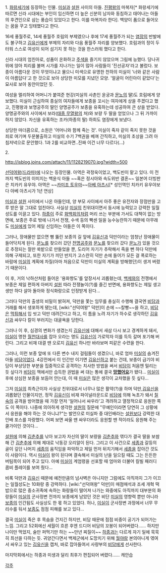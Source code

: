 1. [[화랑세기]]에 등장하는 인물. [[미실]]과 [[설원]] 사이의 아들. [[진평왕]]의 마복자[* 화랑세기에 따르면 신라 시대에는 부인이 임신하면 더 높은 신분의 남자와 동침하고 태어나는 아들의 후견인으로 삼는 풍습이 있었다고 한다. 이를 마복자라 한다]. 백양이 품으로 들어오는 꿈을 꾸고 잉태했다고 한다. 

16세 풍월주로, 14세 풍월주 호림의 부제였으나 후에 17세 풍월주가 되는 [[염장]]의 반발에도 불구하고 [[김유신]]에게 부제의 자리와 다음 풍월주 자리를 양보했다. 호림과의 정이 두터워 스스로 여성이 되어 섬기지 못 하는 것을 한스러워 했다고 한다.

신라 시대의 엄친아로, 성품이 온화하고 [[주색]]을 즐기지 않았으며 그림에 능했다. 당나귀 위에 앉아 피리를 불며 시가를 지나가는 일이 많아 사람들이 '진선공자'라고 불렀다. 보종이 아름다운 것이 무엇이냐고 물으니 미색으로 유명한 천하의 미실이 '너와 같은 사람이 아름답다'고 한 것으로 보아 상당한 미모를 지녔던 모양. '얼굴이 어린아이 같았다'는 묘사로 보아 동안이었던 듯.

여성을 멀리하여 어머니가 붙여준 현강(미실의 사촌인 윤궁과 [[문노]]의 딸)도 호림에게 양보했다. 미실이 근심하여 종실의 여자들에게 보종을 꼬시는 여자에게 상을 주겠다고 했고, 진평왕과 보명궁주의 딸인 양명공주가 보종을 유혹하는데 성공하여 큰 상을 받았다. 양명공주와의 사이에서 보라([[태종 무열왕]]의 처)와 보량 두 딸을 얻었으나 그 뒤 가까이 하지 않았다. 자신을 유혹하는 조카(하종의 딸) 하희도 염장에게 보냈다.

상당한 마더콤으로, 소원은 '어머니와 함께 죽는 것'. 미실이 죽자 같이 죽지 못한 것을 죄로 여기며 두문불출하고 미실의 수기 7백권을 베껴 간직하고, 미실의 초상을 그려 아침저녁으로 문안했다.
1과 2를 비교하면..진짜 이건 너무 다르다(...)

2. 

http://isblog.joins.com/attach/11/1128219070.jpg?width=500

[[선덕여왕(드라마)]]에 나오는 등장인물. 아역은 곽정욱이었고, 백도빈이 맡고 있다. 이 전까지 백도빈의 이미지는 백윤식 아들 ~~혹은 정시아와 속도위반 결혼~~ 일본어 더빙판은 치카키 유우야. 아역은 ~~[[카미조 토우마]]~~[[아베 아츠시]][* 성인역인 치카키 유우야보다 아베 아츠시가 1년 연상]

[[미실]]과 [[설원]] 사이에서 나온 아들인데, 양 부모 사이에서 아주 좋은 유전자와 장점만을 고루 받은 말 그대로 엄친아다. 사실상 [[미실]]의 친위대이면서 동시에 능력있고 강력한 일월성도를 이끌고 있다. [[하종]]이 주로 [[화백회의]]처럼 머리 쓰는 부분에 가서도 대책이 없는 방면에, 보종은 주로 밖에 나가서 전쟁, 수색 등의 빡센 일을 능수능란하기 때문에 아무래도 [[미실]]에게 있어 제일 신임하는 아들은 이 쪽이다.

그러나, 장애물만 없으면 뻥 뚫린 보종의 길 앞에 [[김유신]]과 덕만이라는 엄청난 장애물이 들어닥치게 된다. [[문노]]를 찾으러 갔던 [[천명공주]]와 [[문노]]를 찾으러 갔다 [[문노]]가 있을 것으로 추정되는 절만 쑥밭으로 만들었을 뿐, 도리어 자기가 추락해서 죽을 뻔 하다 덕만에 의해 구제되고, 또한 자기가 끼던 반지가 고스란히 덕만 손에 들어가 모든 걸 폭로하는 바람에 [[미실]]의 계획에 차질(아마 처음으로 덕만이 미실의 계획을 방해했던)이 생겨 버렸기 때문이다.

이 후, 거의 낙하산처럼 들어온 '용화향도'를 앞장서서 괴롭혔는데, [[백제]]와의 전쟁에서 보종은 제일 편하게 아버지 [[설원]] 따라 전쟁놀이(?)를 즐긴 반면에, 용화향도는 제일 생고생만 하다 살아 돌아와 정식화랑으로 인정받게 된다... 

그러다 덕만의 출생의 비밀이 밝혀져, 덕만을 쫓는 임무를 충실히 수행해 결국엔 [[비담]]과 거래를 해서 생포하게 됐는데, [wiki:"선덕여왕" 덕만]이 손에 ~~칼빵~~을 하고, [[비담]]은 [[먹튀]]해서 입 씻고 덕만 데려간다고 하고, 이 틈을 노려 자기가 하수로 생각하던 [[김유신]]과 싸우다 칼이 부러지는 대굴욕을 당한다.

그러나 이 후, 심경의 변화가 생겼는지 [[김유신]]에 대해서 새삼 다시 보고 경계하게 돼서, [[미실]]이 명한 [[월천대사]]를 잡아 오라는 명도 [[김유신]]이 가로막자 이를 득득 갈며 포기해 버린다. 그리고 비재 대결 땐 오로지 [[김유신]] 하나만 바라보며 피같은 수련을 한다. 

그러나, 이런 보종 앞에 또 다른 변수 내지 걸림돌이 생겼으니, 바로 엄마 [[미실]]의 숨겨진 아들 [[비담]]이었다. 4강전에서 이 인간만 이기면 [[김유신]]하고 붙는 건데, 보종이 급기야 비담이 부상당한 부분을 집중적으로 공격하는 치사한 방법을 써서 [[비담]]이 처음엔 밀리는 듯 싶다가 [[비담]]이 책에서만 습득한 권법을 써 대는 통에 결국 '''[[망했어요]]'''가 됐다... [[미실]]이 후에 상심한 보종을 보듬어 안는대, 이 때 [[미실]]은 많은 생각이 교차했을 듯 싶다...

그저 [[미실]]의 최측근이자 사실상 친위대로서 너무나 많은 활약(?)을 하며 덕만,[[김유신]]을 괴롭혔던 인물이지만, 정작 [[김유신]]이 비재 파이널라운드로 [[비담]]에 의해 녹초가 돼서 [[칠숙]]의 공격을 방어했을 때 가장 먼저 '일어나서 싸우라'고 격려하고 열정적으로 응원한 쪽도 이 쪽이다. 나중에 의아하게 생각한 [[설원]]의 질문에 "무예인이라면 당연히 그 상황에서 응원을 해야 하는 것 아니냐?"는 발언으로 미실파 중 대인배라는 [[설원]]보다 강력한 대인배 포스를 자랑했다. 어찌 보면 싸울 땐 싸우더라도 응원할 땐 적이라도 응원해 주는 쿨가이인 것이다...

[[설원]]에 의해 [[김춘추]]를 낚아 보고자 자신의 딸이 보량을 [[김춘추]]와 엮다가 결국 딸을 보쌈해 간 [[김춘추]]에 의해 제대로 낙동강 오리알이 된다. 그리고 이 사건으로 [[세종]]과 갈등의 골이 깊던 나머지 [[세종]]의 움직임을 파악하고 제일 먼저 뒤치기해서 [[세종]]을 잡아간 것도 이 사람이다. 역시 [[미실]]이 왕이 된다며 결속해서 미실의 난을 일으킬 때도 그는 든든한 버팀목이 되어 주고 있다. 아예 [[미실]]이 계엄령을 선포할 때 엄마와 더불어 킬빌 패러디 콤비 플레이를 보여 줬다...

비록 덕만과 [[김유신]] 때문에 예전만큼의 넘사벽은 아니지만 그럼에도 아직까지 그가 이끄는 일월성도는 10화랑 중 강력하다. [wiki:"선덕여왕" 덕만]이 매점매석과 조세 개혁 떡밥으로 많은 중소귀족에 속하는 화랑들이 떨어져 나가는 와중에도 아직까지 대부분의 화랑들이 [[미실]]의 군사정변 전까지 보종에게 남았던 것은 비단 [[미실]]의 영향력 뿐만 아니라 [[보종]]의 인간됨도 사실상도 한 몫 하고 있었다. 허나, [[미실]]이 군사정변 과정에서 너무 무리수를 둬서 [[보종]]도 점점 피해를 보고 있다...

결국 [[미실]]이 죽은 후 목숨을 건지긴 하지만, 비담 때문에 점점 비중이 공기가 되어가는 느낌. 그리고 52회에선 세월이 흐른 후엔 드디어 비담의 꼬봉이 되어버렸다...... 하지만 나이만 먹었지, 술만 퍼먹기만 하는 ~~만년 찌질이~~ [[하종]]과는 다르게 자기 일에 묵묵히 최선을 다하는 듯. 귀양간다면서 백제군에서 도망치기 위해 [[월야]]랑 본의아니게 엮여서 싸우고 있는 [[김유신]]을 캡처, 바로 잡아들여서 사량부의 [[비담]]에게 선사한다.

마지막회에서는 하종과 미생과 달리 최후가 편집되어 버렸다...... 캐안습

[[각주]]
